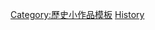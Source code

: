 {{Asbox
| image     = Torii of Itsukushima.png
| pix       = 26
| subject   = 
| qualifier = 與[[日本歷史]]相關
| category  = 日本歷史小作品
| tempsort  =  
| name      = Template:Japan-hist-stub
}}<noinclude>
[[Category:歷史小作品模板]]
[[Category:日本小作品模板|History]]
</noinclude>